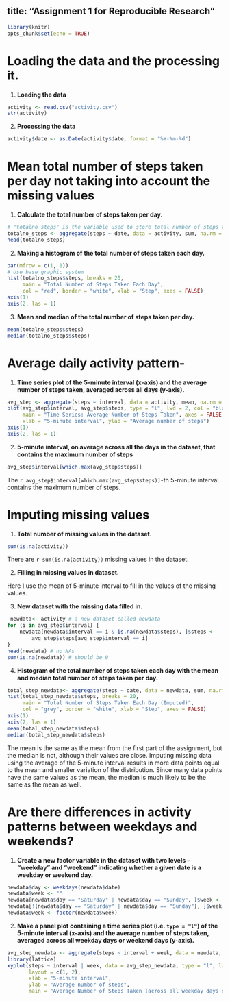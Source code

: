 title: "Assignment 1 for Reproducible Research"
---
```r
library(knitr)
opts_chunk$set(echo = TRUE)
```

# Loading the data and the processing it.

1. **Loading the data**
```r
activity <- read.csv("activity.csv")
str(activity)
```

2. **Processing the data**
```r
activity$date <- as.Date(activity$date, format = "%Y-%m-%d")
```

# Mean total number of steps taken per day not taking into account the missing values

1. **Calculate the total number of steps taken per day.**
```r
# "totalno_steps" is the variable used to store total number of steps taken per day
totalno_steps <- aggregate(steps ~ date, data = activity, sum, na.rm = TRUE)
head(totalno_steps)
```

2. **Making a histogram of the total number of steps taken each day.**

```r
par(mfrow = c(1, 1))
# Use base graphic system
hist(totalno_steps$steps, breaks = 20, 
     main = "Total Number of Steps Taken Each Day",
     col = "red", border = "white", xlab = "Step", axes = FALSE)
axis(1)
axis(2, las = 1)
```


3. **Mean and median of the total number of steps taken per day.**

```r
mean(totalno_steps$steps)
median(totalno_steps$steps)
```

# Average daily activity pattern-

1. **Time series plot of the 5-minute interval (x-axis) and the average number of steps taken, averaged across all days (y-axis).**
```r
avg_step <- aggregate(steps ~ interval, data = activity, mean, na.rm = TRUE)
plot(avg_step$interval, avg_step$steps, type = "l", lwd = 2, col = "blue",
     main = "Time Series: Average Number of Steps Taken", axes = FALSE,
     xlab = "5-minute interval", ylab = "Average number of steps")
axis(1)
axis(2, las = 1)
```


2. **5-minute interval, on average across all the days in the dataset, that contains the maximum number of steps**
```r
avg_step$interval[which.max(avg_step$steps)]
```
The `r avg_step$interval[which.max(avg_step$steps)]`-th 5-minute interval contains the maximum number of steps.

# Imputing missing values

1. **Total number of missing values in the dataset.**
```r
sum(is.na(activity))
```
There are `r sum(is.na(activity))` missing values in the dataset.

2. **Filling in missing values in dataset.**

Here I use the mean of 5-minute interval to fill in the values of the missing values.

3. **New dataset with the missing data filled in.**
```r
 newdata<- activity # a new dataset called newdata
for (i in avg_step$interval) {
    newdata[newdata$interval == i & is.na(newdata$steps), ]$steps <- 
        avg_step$steps[avg_step$interval == i]
}
head(newdata) # no NAs
sum(is.na(newdata)) # should be 0
```


4. **Histogram of the total number of steps taken each day with the mean and median total number of steps taken per day.**
```r
total_step_newdata<- aggregate(steps ~ date, data = newdata, sum, na.rm = TRUE)
hist(total_step_newdata$steps, breaks = 20, 
     main = "Total Number of Steps Taken Each Day (Imputed)",
     col = "grey", border = "white", xlab = "Step", axes = FALSE)
axis(1)
axis(2, las = 1)
mean(total_step_newdata$steps)
median(total_step_newdata$steps)
```
The mean is the same as the mean from the first part of the assignment, but the median is not, although their values are close. Imputing missing data using the average of the 5-minute interval results in more data points equal to the mean and smaller variation of the distribution. Since many data points have the same values as the mean, the median is much likely to be the same as the mean as well.

# Are there differences in activity patterns between weekdays and weekends?


1. **Create a new factor variable in the dataset with two levels – “weekday” and “weekend” indicating whether a given date is a weekday or weekend day.**
```r
newdata$day <- weekdays(newdata$date)
newdata$week <- ""
newdata[newdata$day == "Saturday" | newdata$day == "Sunday", ]$week <- "weekend"
newdata[!(newdata$day == "Saturday" | newdata$day == "Sunday"), ]$week <- "weekday"
newdata$week <- factor(newdata$week)
```


2. **Make a panel plot containing a time series plot (i.e. `type = "l"`) of the 5-minute interval (x-axis) and the average number of steps taken, averaged across all weekday days or weekend days (y-axis).**
```r
avg_step_newdata <- aggregate(steps ~ interval + week, data = newdata, mean)
library(lattice)
xyplot(steps ~ interval | week, data = avg_step_newdata, type = "l", lwd = 2,
       layout = c(1, 2), 
       xlab = "5-minute interval", 
       ylab = "Average number of steps",
       main = "Average Number of Steps Taken (across all weekday days or weekend days)")
```
